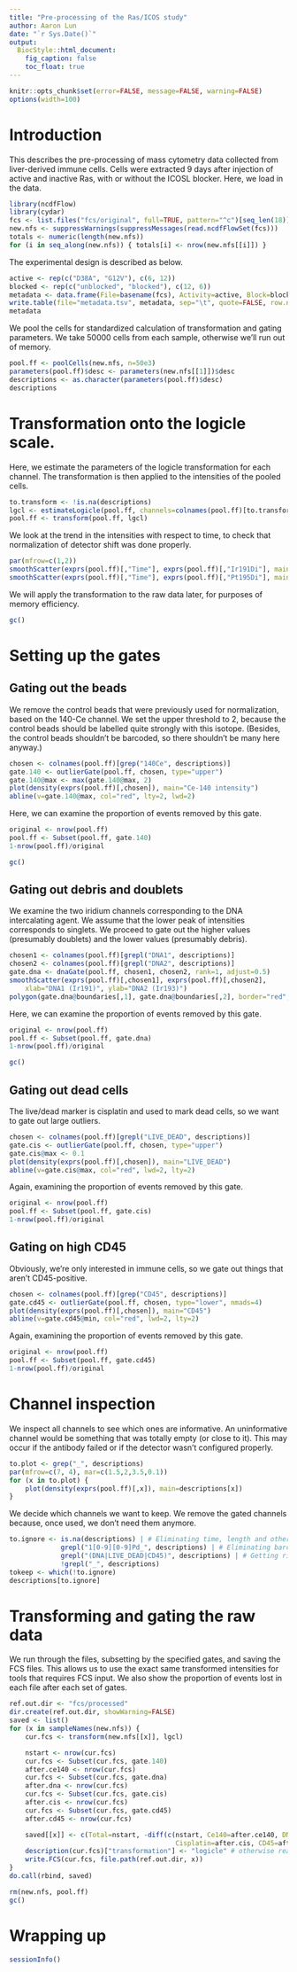 ```yaml
---
title: "Pre-processing of the Ras/ICOS study"
author: Aaron Lun
date: "`r Sys.Date()`"
output:
  BiocStyle::html_document:
    fig_caption: false
    toc_float: true
---
```


```r
knitr::opts_chunk$set(error=FALSE, message=FALSE, warning=FALSE)
options(width=100)
```

# Introduction

This describes the pre-processing of mass cytometry data collected from liver-derived immune cells.
Cells were extracted 9 days after injection of active and inactive Ras, with or without the ICOSL blocker.
Here, we load in the data.

```r
library(ncdfFlow)
library(cydar)
fcs <- list.files("fcs/original", full=TRUE, pattern="^c")[seq_len(18)]
new.nfs <- suppressWarnings(suppressMessages(read.ncdfFlowSet(fcs)))
totals <- numeric(length(new.nfs))
for (i in seq_along(new.nfs)) { totals[i] <- nrow(new.nfs[[i]]) }
```

The experimental design is described as below.

```r
active <- rep(c("D38A", "G12V"), c(6, 12))
blocked <- rep(c("unblocked", "blocked"), c(12, 6))
metadata <- data.frame(File=basename(fcs), Activity=active, Block=blocked)
write.table(file="metadata.tsv", metadata, sep="\t", quote=FALSE, row.names=FALSE)
metadata
```

We pool the cells for standardized calculation of transformation and gating parameters.
We take 50000 cells from each sample, otherwise we'll run out of memory.

```r
pool.ff <- poolCells(new.nfs, n=50e3)
parameters(pool.ff)$desc <- parameters(new.nfs[[1]])$desc
descriptions <- as.character(parameters(pool.ff)$desc)
descriptions
```

# Transformation onto the logicle scale.

Here, we estimate the parameters of the logicle transformation for each channel.
The transformation is then applied to the intensities of the pooled cells.

```r
to.transform <- !is.na(descriptions)
lgcl <- estimateLogicle(pool.ff, channels=colnames(pool.ff)[to.transform], type='data')
pool.ff <- transform(pool.ff, lgcl)
```

We look at the trend in the intensities with respect to time, to check that normalization of detector shift was done properly.

```r
par(mfrow=c(1,2))
smoothScatter(exprs(pool.ff)[,"Time"], exprs(pool.ff)[,"Ir191Di"], main="DNA")
smoothScatter(exprs(pool.ff)[,"Time"], exprs(pool.ff)[,"Pt195Di"], main="Dead")
```

We will apply the transformation to the raw data later, for purposes of memory efficiency.

```r
gc()
```

# Setting up the gates

## Gating out the beads

We remove the control beads that were previously used for normalization, based on the 140-Ce channel.
We set the upper threshold to 2, because the control beads should be labelled quite strongly with this isotope.
(Besides, the control beads shouldn't be barcoded, so there shouldn't be many here anyway.)

```r
chosen <- colnames(pool.ff)[grep("140Ce", descriptions)]
gate.140 <- outlierGate(pool.ff, chosen, type="upper")
gate.140@max <- max(gate.140@max, 2)
plot(density(exprs(pool.ff)[,chosen]), main="Ce-140 intensity")
abline(v=gate.140@max, col="red", lty=2, lwd=2)
```

Here, we can examine the proportion of events removed by this gate.

```r
original <- nrow(pool.ff)
pool.ff <- Subset(pool.ff, gate.140)
1-nrow(pool.ff)/original
```

```r
gc()
```

## Gating out debris and doublets

We examine the two iridium channels corresponding to the DNA intercalating agent.
We assume that the lower peak of intensities corresponds to singlets.
We proceed to gate out the higher values (presumably doublets) and the lower values (presumably debris).

```r
chosen1 <- colnames(pool.ff)[grepl("DNA1", descriptions)]
chosen2 <- colnames(pool.ff)[grepl("DNA2", descriptions)]
gate.dna <- dnaGate(pool.ff, chosen1, chosen2, rank=1, adjust=0.5)
smoothScatter(exprs(pool.ff)[,chosen1], exprs(pool.ff)[,chosen2],
    xlab="DNA1 (Ir191)", ylab="DNA2 (Ir193)")
polygon(gate.dna@boundaries[,1], gate.dna@boundaries[,2], border="red", lwd=2)
```

Here, we can examine the proportion of events removed by this gate.

```r
original <- nrow(pool.ff)
pool.ff <- Subset(pool.ff, gate.dna)
1-nrow(pool.ff)/original
```

```r
gc()
```

## Gating out dead cells

The live/dead marker is cisplatin and used to mark dead cells, so we want to gate out large outliers.

```r
chosen <- colnames(pool.ff)[grepl("LIVE_DEAD", descriptions)]
gate.cis <- outlierGate(pool.ff, chosen, type="upper")
gate.cis@max <- 0.1
plot(density(exprs(pool.ff)[,chosen]), main="LIVE_DEAD")
abline(v=gate.cis@max, col="red", lwd=2, lty=2)
```

Again, examining the proportion of events removed by this gate.

```r
original <- nrow(pool.ff)
pool.ff <- Subset(pool.ff, gate.cis)
1-nrow(pool.ff)/original
```

## Gating on high CD45

Obviously, we're only interested in immune cells, so we gate out things that aren't CD45-positive.

```r
chosen <- colnames(pool.ff)[grep("CD45", descriptions)]
gate.cd45 <- outlierGate(pool.ff, chosen, type="lower", nmads=4)
plot(density(exprs(pool.ff)[,chosen]), main="CD45")
abline(v=gate.cd45@min, col="red", lwd=2, lty=2)
```

Again, examining the proportion of events removed by this gate.

```r
original <- nrow(pool.ff)
pool.ff <- Subset(pool.ff, gate.cd45)
1-nrow(pool.ff)/original
```

# Channel inspection

We inspect all channels to see which ones are informative.
An uninformative channel would be something that was totally empty (or close to it).
This may occur if the antibody failed or if the detector wasn't configured properly. 

```r
to.plot <- grep("_", descriptions)
par(mfrow=c(7, 4), mar=c(1.5,2,3.5,0.1))
for (x in to.plot) {
    plot(density(exprs(pool.ff)[,x]), main=descriptions[x])
}
```

We decide which channels we want to keep.
We remove the gated channels because, once used, we don't need them anymore.

```r
to.ignore <- is.na(descriptions) | # Eliminating time, length and other features.
             grepl("1[0-9][0-9]Pd_", descriptions) | # Eliminating barcodes.
             grepl("(DNA|LIVE_DEAD|CD45)", descriptions) | # Getting rid of QC things.
             !grepl("_", descriptions)
tokeep <- which(!to.ignore)
descriptions[to.ignore]
```

# Transforming and gating the raw data

We run through the files, subsetting by the specified gates, and saving the FCS files.
This allows us to use the exact same transformed intensities for tools that requires FCS input.
We also show the proportion of events lost in each file after each set of gates.

```r
ref.out.dir <- "fcs/processed"
dir.create(ref.out.dir, showWarning=FALSE)
saved <- list()
for (x in sampleNames(new.nfs)) {
    cur.fcs <- transform(new.nfs[[x]], lgcl)

    nstart <- nrow(cur.fcs)
    cur.fcs <- Subset(cur.fcs, gate.140)
    after.ce140 <- nrow(cur.fcs) 
    cur.fcs <- Subset(cur.fcs, gate.dna)
    after.dna <- nrow(cur.fcs)
    cur.fcs <- Subset(cur.fcs, gate.cis)
    after.cis <- nrow(cur.fcs)
    cur.fcs <- Subset(cur.fcs, gate.cd45)
    after.cd45 <- nrow(cur.fcs)

    saved[[x]] <- c(Total=nstart, -diff(c(nstart, Ce140=after.ce140, DNA=after.dna, 
                                          Cisplatin=after.cis, CD45=after.cd45))/nstart)
    description(cur.fcs)["transformation"] <- "logicle" # otherwise read.FCS doesn't like it.
    write.FCS(cur.fcs, file.path(ref.out.dir, x))
} 
do.call(rbind, saved)
```

```r
rm(new.nfs, pool.ff)
gc()
```

# Wrapping up 

```r
sessionInfo()
```
